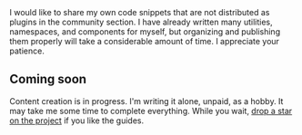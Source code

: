 

<TipStar>
  I would like to share my own code snippets that are not distributed as plugins in the community section. I have already written many utilities, namespaces, and components for myself, but organizing and publishing them properly will take a considerable amount of time. I appreciate your patience.
</TipStar>

## Coming soon

<TipHighlight>
  Content creation is in progress. I'm writing it alone, unpaid, as a hobby. It may take me some time to complete everything.
</TipHighlight>

<TipStar>
  While you wait, <a href="https://github.com/rozsazoltan/rozsazoltan.vercel.app" target="_blank">drop a star on the project</a> if you like the guides.
</TipStar>